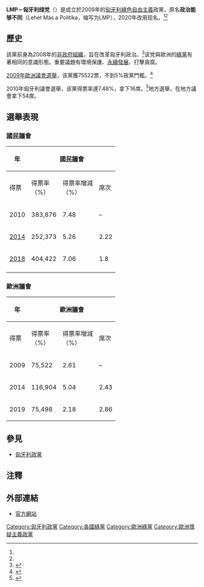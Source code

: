 {{Infobox political party
| country       = 匈牙利
| name    = LMP－匈牙利绿党
| name_native   = LMP – Magyarország Zöld Pártja
| colorcode     = #97D550
| logo    = Lehet Más a Politika logó.svg
| logo_size = 200px
| leader        = 13人委員會
| foundation    = 2009年2月26日
| ideology      = [[綠色自由主義|綠色自由主義]]<ref name="IT">{{cite news |title=Landslide victory for centre-right in Hungary |first=Daniel |last=McLaughlin |newspaper=[[愛爾蘭時報|愛爾蘭時報]] |date=2010-04-27 |url=http://www.irishtimes.com/newspaper/world/2010/0427/1224269158129.html |accessdate=2011-12-24 |archive-date=2012-10-23 |archive-url=https://web.archive.org/web/20121023165421/http://www.irishtimes.com/newspaper/world/2010/0427/1224269158129.html |dead-url=no }}</ref><ref name="Reuters">{{cite news |title=Hungary's Fidesz maintains lead, far right gains |first= |last= |newspaper=[[路透社|路透社]] |date=2010-04-08 |url=http://uk.reuters.com/article/idUKLDE6370EW20100408 }}</ref><br>[[進步主義|進步主義]]<br>'''歷史上：'''<br>[[歐洲懷疑主義|较欧洲怀疑主义]]<ref>{{cite journal|last1=|first1=|last2=|first2=|year=|title=Europe and the Hungarian Parliamentary Elections of April 2010|journal=|publisher=European Parties, Elections and Referendums Network|volume=51|series=Election Briefing|pages=|url=http://www.sussex.ac.uk/sei/documents/no_51_epernhungary2010.pdf|doi=}}{{dead link|date=2018年3月 |bot=InternetArchiveBot |fix-attempted=yes }}</ref>
| position      = [[中間派|中間]]至[[中間偏左|中間偏左]]<br>'''歷史上：'''<br>[[第三位置|第三位置]]
| international = [[全球绿党|全球绿党]]（觀察員）
| european      = [[歐洲綠黨|歐洲綠黨]]（觀察員）
| europarl      =
| colours       = [[綠色|綠色]]
| headquarters  = 1065 Budapest, Bajcsy-Zsilinszky út 37.
| seats1_title  = [[匈牙利國民議會|國民議會]]
| seats1        = {{Infobox political party/seats|5|199|hex=#97D550}}
| seats2_title  = [[歐洲議會|歐洲議會]]
| seats2        = {{Infobox political party/seats|0|22|hex=#97D550}}
| website       = {{Url|http://lehetmas.hu/ }}
|flag = Flag of the Politics Can Be Different (2009-2014).svg
}}
'''LMP－匈牙利绿党'''（{{lang-hu|LMP – Magyarország Zöld Pártja}}）是成立於2009年的[[匈牙利|匈牙利]][[綠色自由主義|綠色自由主義]]政黨，原名'''政治能够不同'''（Lehet Más a Politika，缩写为LMP），2020年改用现名。<ref name="IT"/><ref name="Reuters"/>

==歷史==
該黨前身為2008年的[[非政府組織|非政府組織]]，旨在改革匈牙利政治。<ref name="new_party">{{cite web | last = The BpSun Staff | first =  | title = LMP to garner protest votes | publisher = [[布達佩斯太陽報|布達佩斯太陽報]] | date = 2008-10-28 | url = http://www.budapestsun.com/news/lmp-to-garner-protest-votes | accessdate = 2009-02-02 | deadurl = yes | archiveurl = https://web.archive.org/web/20090611011856/http://www.budapestsun.com/news/lmp-to-garner-protest-votes | archivedate = 2009-06-11 }}</ref>该党與歐洲的[[綠黨|綠黨]]有著相同的意識形態。重要議題有環境保護、[[永續發展|永續發展]]、打擊貪腐。

[[2009年歐洲議會選舉|2009年歐洲議會選舉]]，该黨獲75522票，不到5%政黨門檻。<ref>{{cite web|accessdate=2010-06-30|url=http://www.valasztas.hu/en/ep2009/291/291_0_index.html|title=The detailed results of the European Parliamentary elections|date=2009-06-07|deadurl=yes|archiveurl=https://web.archive.org/web/20090823054252/http://www.valasztas.hu/en/ep2009/291/291_0_index.html|archivedate=2009-08-23}}</ref>

2010年匈牙利議會選舉，该黨得票率達7.48%，拿下16席。<ref>{{Cite web |url=http://index.hu/belfold/2010/valasztas/eredmenyek/egyeni/ |title=http://index.hu/belfold/2010/valasztas/eredmenyek/egyeni/ |access-date=2011-12-24 |archive-date=2020-09-09 |archive-url=https://web.archive.org/web/20200909000146/https://index.hu/belfold/2010/valasztas/eredmenyek/egyeni/ }}</ref>地方選舉，在地方議會拿下54席。

==選舉表現==
=== 國民議會 ===
{| class="wikitable" style="text-align:center; line-height:16px;"
|-
! rowspan="2" | 年
! colspan="5" | 國民議會
! rowspan="2" | 排名
! rowspan="2" | 執政或否
|-
! 得票
! 得票率<br />（%）
! 得票率增減<br />（%）
! 席次
! 席次增減
|-
! 2010
| 383,876
| 7.48
| –
| {{Composition bar|16|386|hex=#97D550}}
| 新政黨
| 第4
| style="background:#fcc;"| 反對黨
|-
! [[2014年匈牙利議會選舉|2014]]
| 252,373
| 5.26
| {{decrease}}2.22
| {{Composition bar|5|199|hex=#97D550}}
| {{decrease}} 11
| 第4
| style="background:#fcc;"| 反對黨
|-
! [[2018年匈牙利議會選舉|2018]]
| 404,422
| 7.06
| {{increase}}1.8
| {{Composition bar|8|199|hex=#97D550}}
| {{increase}} 3
| 第5
| style="background:#fcc;"| 反對黨
|-
|}

=== 歐洲議會 ===
{| class="wikitable" style="text-align:center; line-height:16px;"
|-
! rowspan="2"| 年
! colspan="5"| 歐洲議會
! rowspan="2"| 排名
! rowspan="2"| 聯盟
|-
! 得票
! 得票率<br />（%）
! 得票率增減<br />（%）
! 席次
! 席次增減
|-
! 2009
| 75,522
| 2.61
| –
| {{Composition bar|0|22|hex=#97D550}}
| 新政黨
| 第5
|align=left| —
|-
! 2014
| 116,904
| 5.04
| {{increase}}2.43
| {{Composition bar|1|21|hex=#97D550}}
| {{increase}} 1
| 第6
|align=left|{{Color box|{{Party meta/color/綠黨/歐洲自由聯盟}}|border=darkgray}} [[綠黨/歐洲自由聯盟|綠黨/歐洲自由聯盟]]（G-EFA）
|-
! 2019
| 75,498
| 2.18
| {{decrease}}2.86
| {{Composition bar|0|21|hex=#97D550}}
| {{decrease}} 1
| 第8
|align=left| —
|}

==參見==
* [[匈牙利政黨|匈牙利政黨]]

==注釋==
{{reflist}}

==外部連結==
* [http://lehetmas.hu/ 官方網站]{{Wayback|url=http://lehetmas.hu/ |date=20110709181900 }} {{hu icon}}

{{匈牙利政黨}}
{{綠黨}}
{{Authority control}}

[[Category:匈牙利政黨|Category:匈牙利政黨]]
[[Category:各國綠黨|Category:各國綠黨]]
[[Category:歐洲綠黨|Category:歐洲綠黨]]
[[Category:歐洲懷疑主義政黨|Category:歐洲懷疑主義政黨]]